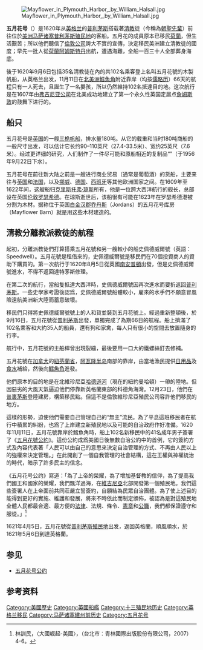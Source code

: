 {{refimprove|time=2017-04-08T16:20:35+00:00}}
{{NoteTA
|G1=USState
|G2=PoliticiansUK
|G3=UK Places
|G4=People
|G5=Country
|1=zh-cn:乔丹斯;zh-hk:佐敦斯;
}}
[[File:Mayflower_in_Plymouth_Harbor,_by_William_Halsall.jpg|thumb]]

'''五月花号'''（{{lang-en|''Mayflower''}}）是1620年从[[英格兰|英格兰]]的[[普利茅斯_(英国)|普利茅斯]]搭载著[[清教|清教]]徒（今稱為[[朝聖先輩|朝聖先輩]]）前往位於[[美洲|美洲]][[麻薩諸塞州|马萨诸塞]][[普利茅斯殖民地|普利茅斯殖民地]]的客船。五月花的成員原本已移民[[荷蘭|荷蘭]]，但生活艱苦；所以他們聽信了[[倫敦公司|倫敦公司]]誇大不實的宣傳，決定移民美洲建立清教徒的國度；早先一批人從[[荷蘭|荷蘭]][[阿姆斯特丹|阿姆斯特丹]]出航，遭遇海難，全船一百三十人全部葬身海底。

後于1620年9月6日包括35名清教徒在內的共102名乘客登上名叫五月花號的木製帆船，从英格兰出发，11月11日在[[北美洲|北美洲]][[鱈魚角|鱈魚角]]附近靠岸（均按[[儒略历|儒略历]]）66天的航程只有一人死去，且誕生了一名嬰孩，所以仍然維持102名抵達目的地。这次航行是在1607年由[[弗吉尼亚公司|弗吉尼亚公司]]在北美成功地建立了第一个永久性英国定居点[[詹姆斯鎮_(維吉尼亞州)|詹姆斯敦]]的鼓舞下进行的。

== 船只 ==

五月花号是[[英国|英国]]的一艘[[三桅帆船|三桅帆船]]，排水量180吨。从它的载重和当时180吨商船的一般尺寸出发，可以估计它长约90–110英尺（27.4-33.5米）、宽约25英尺（7.6米）。经过更详细的研究，人们制作了一件尽可能和原船相近的复制品“{{le|五月花二号|Mayflower II}}”（于1956年9月22日下水）。

五月花号在前往新大陆之前是一艘进行商业贸易（通常是葡萄酒）的货船，主要来往与[[英国|英国]]和[[法国|法国]]，以及[[挪威|挪威]]、[[德国|德国]]、[[西班牙|西班牙]]等其他欧洲国家之间。在1609年至1622年间，这艘船归[[克里斯托弗·琼斯_(船长)|克里斯托弗·琼斯]]所有，他是一位跨大西洋航行的舰长，总部设在英国[[伦敦|伦敦]][[罗瑟希德|罗瑟希德]]。在琼斯逝世后，该船很有可能在1623年在罗瑟希德港被分割为木材。据称位于英国[[白金汉郡|白金汉郡]][[乔丹斯|乔丹斯]]（Jordans）的五月花号库房（Mayflower Barn）就是用这些木材建造的。

== 清教分離教派教徒的航程 ==
起初，分離派教徒們打算搭乘五月花號和另一艘較小的船史佩德威爾號（英語：Speedwell）。五月花號是租借來的，史佩德威爾號是移民們在70個投資商人的資助下購買的。第一次航行于1620年8月5日從英國[[南安普頓|南安普頓]]出發，但是史佩德威爾號進水，不得不返回達特茅斯修理。

在第二次的航行，當船隻抵達大西洋時，史佩德威爾號因再次進水而要折返回[[普利茅斯|普利茅斯]]。一些史學家考證後認爲，史佩德威爾號船體較小，雇來的水手們不願意冒風險遠航美洲新大陸而蓄意破壞。

移民們只得將史佩德威爾號號上的人和貨並裝到五月花號上。經過重新整頓後，於9月16日，五月花號從[[普利茅斯|普利茅斯]]出發，單獨完成了為期66日的航程。船上擠滿了102名乘客和大約35人的船員，還有狗和家禽，每人只有很小的空間去放置隨身的行李。

航行中，五月花號的主船桿曾出現裂縫，最後要用一口大的鐵螺絲釘去修補。

五月花號在[[加拿大|加拿大]]的[[紐芬蘭省|紐芬蘭省]]，[[阿瓦隆半岛|阿瓦隆半岛]]南部的靠岸，由當地漁民提供[[日用品|日用品]]及[[食水|食水]]補給，然後向[[鱈魚角|鱈魚角]]進發。

他們原本的目的地是在北維珍尼亞[[哈德遜河|哈德遜河]]（現在的紐約曼哈頓）一帶的陸地。但因惡劣的大風天氣逼迫他們停靠新英格蘭東部的科德角海灣。12月23日，他們在[[普裏茅斯|普裏茅斯]]登陸建房，構築移民點。但這不是倫敦維珍尼亞殖民公司容許他們移民的地方。

這樣的形勢，迫使他們需要自己管理自己的“無主”流民。為了平息這班移民者在航行中積累的糾紛，也爲了上岸建立新殖民地以及可能的自治政府作好准備。1620年11月11日，五月花號靠岸於鱈魚角時，船上102名新移民中的41名成年男子簽署了《[[五月花號公約|五月花號公約]]》。這份公約成爲美國日後無數自治公約中的首例，它的簽約方式及內容代表著「人民可以由自己的意思來決定自治管理的方式、不再由人民以上的強權來決定管理。」在此開創了一個自我管理的社會結構，這在王權與神權統治的時代，暗示了許多民主的信念。

《五月花号公约》寫道：「為了上帝的榮耀，為了增加基督教的信仰，為了提高我們國王和國家的榮耀，我們飄洋過海，在[[維吉尼亞|維吉尼亞]]北部開發第一個殖民地。我們這些簽署人在上帝面前共同莊嚴立誓簽約，自願結為民眾自治團體。為了使上述目的能得到更好的實施、維護和發展，將來不時依此而制定頒佈，被認為是對這殖民地全體人民都最合適、最方便的[[法律|法律]]、法規、條令、[[憲章|憲章]]和[[公職|公職]]，我們都保證遵守和服從。」<ref>林訓民，〈大國崛起-美國〉，（台北市：青林國際出版股份有限公司，2007）4-6。</ref>

1621年4月5日，五月花號從[[普利茅斯殖民地|普利茅斯殖民地]]出发，返回英格蘭，順風順水，於1621年5月6日到達英格蘭。

==参见==
{{Commons|Mayflower}}
*[[五月花号公约|五月花号公约]]

==参考资料==
{{reflist}}

[[Category:美國歷史|Category:美國歷史]]
[[Category:英國船艦|Category:英國船艦]]
[[Category:十三殖民地历史|Category:十三殖民地历史]]
[[Category:英格兰移民|Category:英格兰移民]]
[[Category:马萨诸塞建州前历史|Category:马萨诸塞建州前历史]]
[[Category:五月花号|Category:五月花号]]